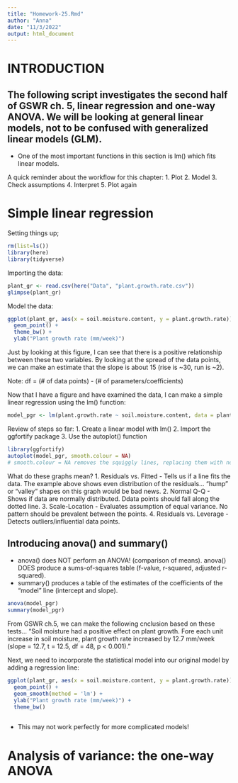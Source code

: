 ```yaml
---
title: "Homework-25.Rmd"
author: "Anna"
date: "11/3/2022"
output: html_document
---
```


# INTRODUCTION
## The following script investigates the second half of GSWR ch. 5, linear regression and one-way ANOVA. We will be looking at general linear models, not to be confused with generalized linear models (GLM). 
* One of the most important functions in this section is lm() which fits linear models. 

A quick reminder about the workflow for this chapter:
1. Plot
2. Model
3. Check assumptions
4. Interpret
5. Plot again

# Simple linear regression

Setting things up;
```r
rm(list=ls())
library(here)
library(tidyverse)
```

Importing the data:
```r
plant_gr <- read.csv(here("Data", "plant.growth.rate.csv"))
glimpse(plant_gr)
```

Model the data:
```r
ggplot(plant_gr, aes(x = soil.moisture.content, y = plant.growth.rate)) +
  geom_point() +
  theme_bw() +
  ylab("Plant growth rate (mm/week)")
```
Just by looking at this figure, I can see that there is a positive relationship between these two variables. By looking at the spread of the data points, we can make an estimate that the slope is about 15 (rise is ~30, run is ~2).

Note: df = (# of data points) - (# of parameters/coefficients)

Now that I have a figure and have examined the data, I can make a simple linear regression using the lm() function:
```r
model_pgr <- lm(plant.growth.rate ~ soil.moisture.content, data = plant_gr)
```

Review of steps so far:
1. Create a linear model with lm()
2. Import the ggfortify package
3. Use the autoplot() function

```r
library(ggfortify)
autoplot(model_pgr, smooth.colour = NA)
# smooth.colour = NA removes the squiggly lines, replacing them with normal straight lines for analysis
```

What do these graphs mean?
1. Residuals vs. Fitted - Tells us if a line fits the data. The example above shows even distribution of the residuals... "hump" or "valley" shapes on this graph would be bad news.
2. Normal Q-Q - Shows if data are normally distributed. Ddata points should fall along the dotted line.
3. Scale-Location - Evaluates assumption of equal variance. No pattern should be prevalent between the points.
4. Residuals vs. Leverage - Detects outliers/influential data points.

## Introducing anova() and summary()

* anova() does NOT perform an ANOVA! (comparison of means). anova() DOES produce a sums-of-squares table (f-value, r-squared, adjusted r-squared).
* summary() produces a table of the estimates of the coefficients of the "model" line (intercept and slope).

```r
anova(model_pgr) 
summary(model_pgr)
```
From GSWR ch.5, we can make the following cnclusion based on these tests...
"Soil moisture had a positive effect on plant growth. Fore each unit increase in soil moisture, plant growth rate increased by 12.7 mm/week (slope = 12.7, t = 12.5, df = 48, p < 0.001)."

Next, we need to incorporate the statistical model into our original model by adding a regression line:
```r
ggplot(plant_gr, aes(x = soil.moisture.content, y = plant.growth.rate)) +
  geom_point() +
  geom_smooth(method = 'lm') +
  ylab("Plant growth rate (mm/week)") +
  theme_bw()
  
```
* This may not work perfectly for more complicated models!

# Analysis of variance: the one-way ANOVA











